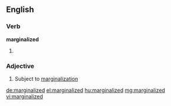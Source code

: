 ==English==

===Verb===
'''marginalized'''

# {{past of|marginalize}}

===Adjective===
{{en-adj}}

# Subject to [[marginalization]]

[[de:marginalized]]
[[el:marginalized]]
[[hu:marginalized]]
[[mg:marginalized]]
[[vi:marginalized]]